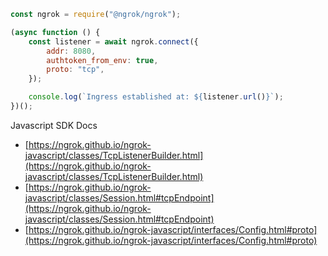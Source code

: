```jsx
const ngrok = require("@ngrok/ngrok");

(async function () {
	const listener = await ngrok.connect({
		addr: 8080,
		authtoken_from_env: true,
		proto: "tcp",
	});

	console.log(`Ingress established at: ${listener.url()}`);
})();
```

Javascript SDK Docs

- [https://ngrok.github.io/ngrok-javascript/classes/TcpListenerBuilder.html](https://ngrok.github.io/ngrok-javascript/classes/TcpListenerBuilder.html)
- [https://ngrok.github.io/ngrok-javascript/classes/Session.html#tcpEndpoint](https://ngrok.github.io/ngrok-javascript/classes/Session.html#tcpEndpoint)
- [https://ngrok.github.io/ngrok-javascript/interfaces/Config.html#proto](https://ngrok.github.io/ngrok-javascript/interfaces/Config.html#proto)
